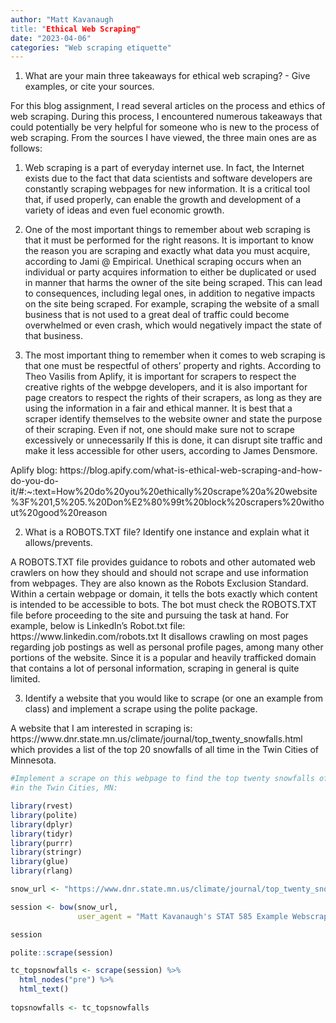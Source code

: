 ```yaml
---
author: "Matt Kavanaugh
title: "Ethical Web Scraping"
date: "2023-04-06"
categories: "Web scraping etiquette"
---
```


1. What are your main three takeaways for ethical web scraping? - Give examples, or cite your sources.

For this blog assignment, I read several articles on the process and ethics
of web scraping. During this process, I encountered numerous takeaways that 
could potentially be very helpful for someone who is new to the process of
web scraping. From the sources I have viewed, the three main ones are as follows:

  1. Web scraping is a part of everyday internet use. In fact, the Internet 
  exists due to the fact that data scientists and software developers are 
  constantly scraping webpages for new information. It is a critical tool that,
  if used properly, can enable the growth and development of a variety of ideas
  and even fuel economic growth.
  
  2. One of the most important things to remember about web scraping is that
  it must be performed for the right reasons. It is important to know the reason
  you are scraping and exactly what data you must acquire, according to
  Jami @ Empirical. Unethical scraping
  occurs when an individual or party acquires information to either be duplicated
  or used in manner that harms the owner of the site being scraped. This can lead
  to consequences, including legal ones, in addition to negative impacts on the
  site being scraped. For example, scraping the website of a small business that
  is not used to a great deal of traffic could become overwhelmed or even crash,
  which would negatively impact the state of that business.
  
  3. The most important thing to remember when it comes to web scraping is that
  one must be respectful of others' property and rights. According to Theo Vasilis
  from Aplify, it is important for scrapers to respect the creative rights of the webpge developers, and it is also important for page creators to respect the rights of their
  scrapers, as long as they are using the information in a fair and ethical manner. It is best that a scraper
  identify themselves to the website owner and state the purpose of their scraping.
  Even if not, one should make sure not to scrape excessively or unnecessarily
  If this is done, it can disrupt site traffic and make it less accessible for
  other users, according to James Densmore.
  
  Aplify blog: https://blog.apify.com/what-is-ethical-web-scraping-and-how-do-you-do-it/#:~:text=How%20do%20you%20ethically%20scrape%20a%20website%3F%201,5%205.%20Don%E2%80%99t%20block%20scrapers%20without%20good%20reason
  
  

2. What is a ROBOTS.TXT file? Identify one instance and explain what it allows/prevents.

A ROBOTS.TXT file provides guidance to robots and other automated web crawlers
on how they should and should not scrape and use information from webpages. They are also
known as the Robots Exclusion Standard. Within a certain webpage or domain, it
tells the bots exactly which content is intended to be accessible to bots. The bot
must check the ROBOTS.TXT file before proceeding to the site and pursuing the
task at hand. For example, below is LinkedIn's Robot.txt file:
https://www.linkedin.com/robots.txt
It disallows crawling on most pages regarding job postings as well as personal
profile pages, among many other portions of the website. Since it is a popular
and heavily trafficked domain that contains a lot of personal information,
scraping in general is quite limited.



3. Identify a website that you would like to scrape (or one an example from class) and implement a scrape using the polite package.

A website that I am interested in scraping is:
https://www.dnr.state.mn.us/climate/journal/top_twenty_snowfalls.html
which provides a list of the top 20 snowfalls of all time in the Twin Cities
of Minnesota.

```r
#Implement a scrape on this webpage to find the top twenty snowfalls of all time
#in the Twin Cities, MN:

library(rvest)
library(polite)
library(dplyr)
library(tidyr)
library(purrr)
library(stringr)
library(glue)
library(rlang)

snow_url <- "https://www.dnr.state.mn.us/climate/journal/top_twenty_snowfalls.html"

session <- bow(snow_url,
               user_agent = "Matt Kavanaugh's STAT 585 Example Webscrape")

session

polite::scrape(session)

tc_topsnowfalls <- scrape(session) %>%
  html_nodes("pre") %>%
  html_text()
  
topsnowfalls <- tc_topsnowfalls 
 

```





